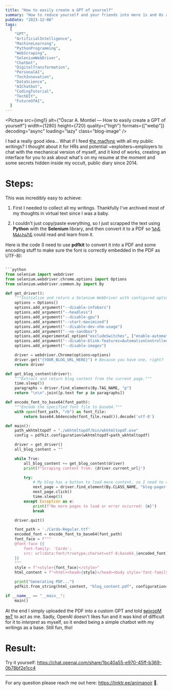 ```yaml
---
title: "How to easily create a GPT of yourself"
summary: "How to reduce yourself and your friends into mere 1s and 0s and talk to them as chatbots"
pubDate: "2023-12-08"
tags:
  [
    "GPT",
    "ArtificialIntelligence",
    "MachineLearning",
    "PythonProgramming",
    "WebScraping",
    "SeleniumWebDriver",
    "Chatbot",
    "DigitalTransformation",
    "PersonalAI",
    "TechInnovation",
    "DataScience",
    "AIChatbot",
    "CodingTutorial",
    "TechDIY",
    "FutureOfAI",
  ]
---
```



<Picture
  src={img1}
  alt={"Óscar A. Montiel — How to easily create a GPT of yourself"}
  width={1280}
  height={720}
  quality={"high"}
  formats={["webp"]}
  decoding="async"
  loading="lazy"
  class="blog-image"
/>

I had a really good idea... What if I feed <a href="https://www.youtube.com/watch?v=vvnkwYCXO5o" target="_blank">ɬɧɛ ɱąƈɧıŋɛ</a> with all my public writings? I thought about it for HRs and potential ~exploiters~employers to chat with the mechanical version of myself, and it kind of works, creating an interface for you to ask about what's on my resume at the moment and some secrets hidden inside my occult, public diary since 2014.

# Steps:

This was incredibly easy to achieve:

1. First I needed to collect all my writings. Thankfully I've archived most of my thoughts in virtual text since I was a baby.

2. I couldn't just copy/paste everything, so I just scrapped the text using **Python** with the **Selenium** library, and then convert it to a PDF so <a href="https://youtu.be/tBTL2Porphg?si=h-HV8x2Ni0CqVlOQ&t=22" target="_blank">ᏖᏂᏋ ᎷᏗፈᏂᎥᏁᏋ</a> could read and learn from it.

Here is the code (I need to use **pdfkit** to convert it into a PDF and some encoding stuff to make sure the font is correctly embedded in the PDF as UTF-8):

````python

```python
from selenium import webdriver
from selenium.webdriver.chrome.options import Options
from selenium.webdriver.common.by import By

def get_driver():
    """Initialize and return a Selenium WebDriver with configured options."""
    options = Options()
    options.add_argument("--disable-infobars")
    options.add_argument("--headless")
    options.add_argument("--disable-gpu")
    options.add_argument("--start-maximized")
    options.add_argument("--disable-dev-shm-usage")
    options.add_argument("--no-sandbox")
    options.add_experimental_option("excludeSwitches", ["enable-automation"])
    options.add_argument("--disable-blink-features=AutomationControlled")
    options.add_argument("--disable-images")

    driver = webdriver.Chrome(options=options)
    driver.get("{YOUR_BLOG_URL_HERE}") # Because you have one, right?
    return driver

def get_blog_content(driver):
    """Extract and return blog content from the current page."""
    time.sleep(5)
    paragraphs = driver.find_elements(By.TAG_NAME, "p")
    return "\n\n".join([p.text for p in paragraphs])

def encode_font_to_base64(font_path):
    """Encode the specified font file to base64."""
    with open(font_path, "rb") as font_file:
        return base64.b64encode(font_file.read()).decode('utf-8')

def main():
    path_wkhtmltopdf = "./wkhtmltopdf/bin/wkhtmltopdf.exe"
    config = pdfkit.configuration(wkhtmltopdf=path_wkhtmltopdf)

    driver = get_driver()
    all_blog_content = ""

    while True:
        all_blog_content += get_blog_content(driver)
        print(f"Scraping content from: {driver.current_url}")

        try:
            # My blog has a button to load more content, so I need to click it to load the next page:
            next_page = driver.find_element(By.CLASS_NAME, "blog-pager-older-link")
            next_page.click()
            time.sleep(5)
        except Exception as e:
            print(f"No more pages to load or error occurred: {e}")
            break

    driver.quit()

    font_path = './Cardo-Regular.ttf'
    encoded_font = encode_font_to_base64(font_path)
    font_face = f"""
    @font-face {{
        font-family: 'Cardo';
        src: url(data:font/truetype;charset=utf-8;base64,{encoded_font}) format('truetype');
    }}
    """
    style = f"<style>{font_face}</style>"
    html_content = f"<html><head>{style}</head><body style='font-family:Cardo;'>{all_blog_content}</body></html>"

    print("Generating PDF...")
    pdfkit.from_string(html_content, "blog_content.pdf", configuration=config, options={'encoding': "UTF-8"})

if __name__ == "__main__":
    main()
````

At the end I simply uploaded the PDF into a custom GPT and told <a href="https://www.youtube.com/watch?v=Mkd7LbQnfIQ" target="_blank">ɘᴎiʜɔɒM ɘʜT</a> to act as me. Sadly, OpenAI doesn't likes fun and it was kind of difficult for it to _interpret_ as myself, so it ended being a simple chatbot with my writings as a base. Still fun, tho!

# Result:

Try it yourself: https://chat.openai.com/share/1bc40a55-e970-45ff-b369-0b78bf2e1cc4

---

For any question please reach me out here: https://linktr.ee/animanoir 🙂.
